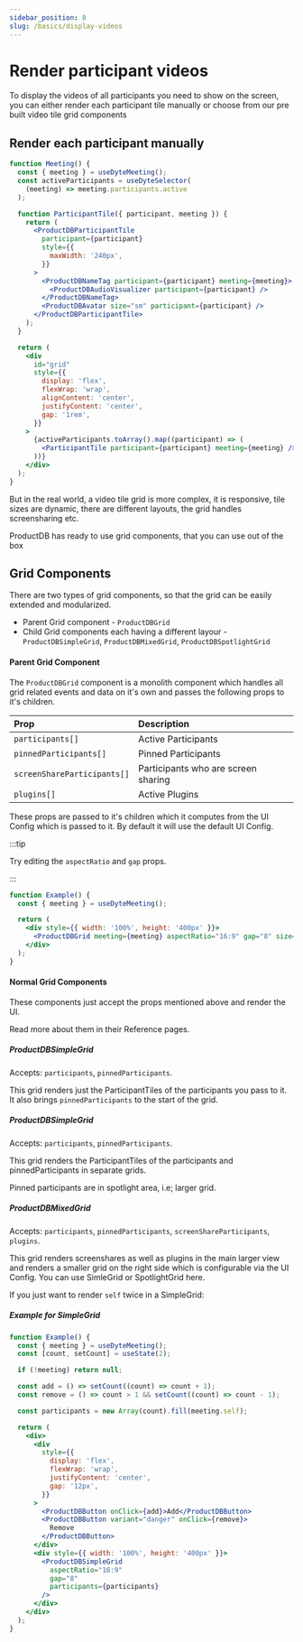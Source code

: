 ```yaml
---
sidebar_position: 8
slug: /basics/display-videos
---
```


# Render participant videos

To display the videos of all participants you need to show on the screen, you
can either render each participant tile manually or choose from our pre built
video tile grid components

## Render each participant manually

```jsx live
function Meeting() {
  const { meeting } = useDyteMeeting();
  const activeParticipants = useDyteSelector(
    (meeting) => meeting.participants.active
  );

  function ParticipantTile({ participant, meeting }) {
    return (
      <ProductDBParticipantTile
        participant={participant}
        style={{
          maxWidth: '240px',
        }}
      >
        <ProductDBNameTag participant={participant} meeting={meeting}>
          <ProductDBAudioVisualizer participant={participant} />
        </ProductDBNameTag>
        <ProductDBAvatar size="sm" participant={participant} />
      </ProductDBParticipantTile>
    );
  }

  return (
    <div
      id="grid"
      style={{
        display: 'flex',
        flexWrap: 'wrap',
        alignContent: 'center',
        justifyContent: 'center',
        gap: '1rem',
      }}
    >
      {activeParticipants.toArray().map((participant) => (
        <ParticipantTile participant={participant} meeting={meeting} />
      ))}
    </div>
  );
}
```

But in the real world, a video tile grid is more complex, it is responsive, tile
sizes are dynamic, there are different layouts, the grid handles screensharing
etc.

ProductDB has ready to use grid components, that you can use out of the box

## Grid Components

There are two types of grid components, so that the grid can be easily extended
and modularized.

- Parent Grid component - `ProductDBGrid`
- Child Grid components each having a different layour - `ProductDBSimpleGrid`,
  `ProductDBMixedGrid`, `ProductDBSpotlightGrid`

#### Parent Grid Component

The `ProductDBGrid` component is a monolith component which handles all grid related
events and data on it's own and passes the following props to it's children.

| Prop                        | Description                         |
| :-------------------------- | :---------------------------------- |
| `participants[]`            | Active Participants                 |
| `pinnedParticipants[]`      | Pinned Participants                 |
| `screenShareParticipants[]` | Participants who are screen sharing |
| `plugins[]`                 | Active Plugins                      |

These props are passed to it's children which it computes from the UI Config
which is passed to it. By default it will use the default UI Config.

:::tip

Try editing the `aspectRatio` and `gap` props.

:::

```jsx live
function Example() {
  const { meeting } = useDyteMeeting();

  return (
    <div style={{ width: '100%', height: '400px' }}>
      <ProductDBGrid meeting={meeting} aspectRatio="16:9" gap="8" size="sm" />
    </div>
  );
}
```

#### Normal Grid Components

These components just accept the props mentioned above and render the UI.

Read more about them in their Reference pages.

##### ProductDBSimpleGrid

Accepts: `participants`, `pinnedParticipants`.

This grid renders just the ParticipantTiles of the participants you pass to it.
It also brings `pinnedParticipants` to the start of the grid.

##### ProductDBSimpleGrid

Accepts: `participants`, `pinnedParticipants`.

This grid renders the ParticipantTiles of the participants and
pinnedParticipants in separate grids.

Pinned participants are in spotlight area, i.e; larger grid.

##### ProductDBMixedGrid

Accepts: `participants`, `pinnedParticipants`, `screenShareParticipants`,
`plugins`.

This grid renders screenshares as well as plugins in the main larger view and
renders a smaller grid on the right side which is configurable via the UI
Config. You can use SimleGrid or SpotlightGrid here.

If you just want to render `self` twice in a SimpleGrid:

##### Example for SimpleGrid

```jsx live
function Example() {
  const { meeting } = useDyteMeeting();
  const [count, setCount] = useState(2);

  if (!meeting) return null;

  const add = () => setCount((count) => count + 1);
  const remove = () => count > 1 && setCount((count) => count - 1);

  const participants = new Array(count).fill(meeting.self);

  return (
    <div>
      <div
        style={{
          display: 'flex',
          flexWrap: 'wrap',
          justifyContent: 'center',
          gap: '12px',
        }}
      >
        <ProductDBButton onClick={add}>Add</ProductDBButton>
        <ProductDBButton variant="danger" onClick={remove}>
          Remove
        </ProductDBButton>
      </div>
      <div style={{ width: '100%', height: '400px' }}>
        <ProductDBSimpleGrid
          aspectRatio="16:9"
          gap="8"
          participants={participants}
        />
      </div>
    </div>
  );
}
```

<head>
  <title>React UI Kit Render participant videos</title>
</head>
